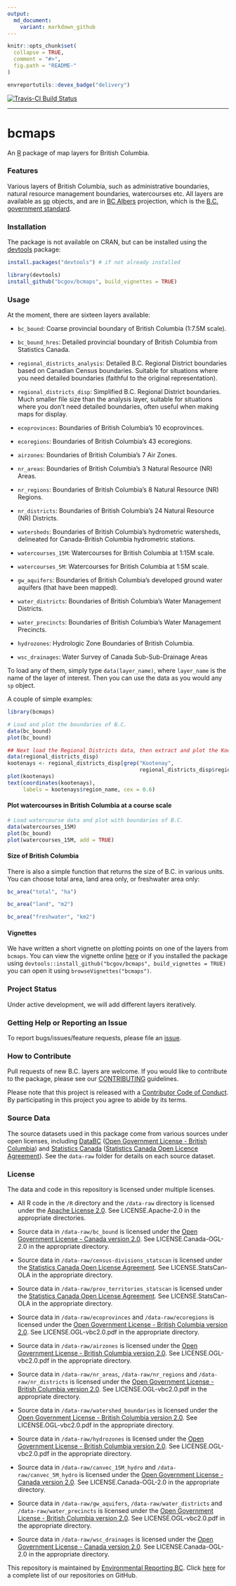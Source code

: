 ```yaml
---
output:
  md_document:
    variant: markdown_github
---
```


<!-- README.md is generated from README.Rmd. Please edit that file and re-knit-->

```r
knitr::opts_chunk$set(
  collapse = TRUE,
  comment = "#>",
  fig.path = "README-"
)
```

```r
envreportutils::devex_badge("delivery")
```

[![Travis-CI Build Status](https://travis-ci.org/bcgov/bcmaps.svg?branch=master)](https://travis-ci.org/bcgov/bcmaps)

---

# bcmaps

An [R](http://r-project.org) package of map layers for British Columbia.

### Features

Various layers of British Columbia, such as administrative boundaries, natural resource 
management boundaries, watercourses etc. All layers are available as [sp](http://cran.r-project.org/web/packages/sp/index.html) objects, and are in 
[BC Albers](http://spatialreference.org/ref/epsg/nad83-bc-albers/) projection, which is the [B.C. government standard](https://www.for.gov.bc.ca/hts/risc/pubs/other/mappro/index.htm).

### Installation

The package is not available on CRAN, but can be installed using
the [devtools](https://github.com/hadley/devtools) package:

```r
install.packages("devtools") # if not already installed

library(devtools)
install_github("bcgov/bcmaps", build_vignettes = TRUE)

```

### Usage

At the moment, there are sixteen layers available:

- `bc_bound`: Coarse provincial boundary of British Columbia (1:7.5M scale).

- `bc_bound_hres`: Detailed provincial boundary of British Columbia from Statistics Canada.

- `regional_districts_analysis`: Detailed B.C. Regional District boundaries based on Canadian Census boundaries. Suitable for situations where you need detailed boundaries (faithful to the original representation).

- `regional_districts_disp`: Simplified B.C. Regional District boundaries. Much smaller file size than the analysis layer, suitable for situations where you don't need detailed boundaries, often useful when making maps for display.

- `ecoprovinces`: Boundaries of British Columbia's 10 ecoprovinces.

- `ecoregions`: Boundaries of British Columbia's 43 ecoregions.

- `airzones`: Boundaries of British Columbia's 7 Air Zones.

- `nr_areas`: Boundaries of British Columbia's 3 Natural Resource (NR) Areas.

- `nr_regions`: Boundaries of British Columbia's 8 Natural Resource (NR) Regions.

- `nr_districts`: Boundaries of British Columbia's 24 Natural Resource (NR) Districts.

- `watersheds`: Boundaries of British Columbia's hydrometric watersheds, delineated for Canada-British Columbia hydrometric stations.

- `watercourses_15M`: Watercourses for British Columbia at 1:15M scale.

- `watercourses_5M`: Watercourses for British Columbia at 1:5M scale.

- `gw_aquifers`: Boundaries of British Columbia's developed ground water aquifers (that have been mapped).

- `water_districts`: Boundaries of British Columbia's Water Management Districts.

- `water_precincts`: Boundaries of British Columbia's Water Management Precincts.

- `hydrozones`: Hydrologic Zone Boundaries of British Columbia.

- `wsc_drainages`: Water Survey of Canada Sub-Sub-Drainage Areas

To load any of them, simply type `data(layer_name)`, where `layer_name` is the 
name of the layer of interest. Then you can use the data as you would any `sp`
object. 

A couple of simple examples:

```r
library(bcmaps)

# Load and plot the boundaries of B.C.
data(bc_bound)
plot(bc_bound)

## Next load the Regional Districts data, then extract and plot the Kootenays
data(regional_districts_disp)
kootenays <- regional_districts_disp[grep("Kootenay", 
                                          regional_districts_disp$region_name), ]
plot(kootenays)
text(coordinates(kootenays), 
     labels = kootenays$region_name, cex = 0.6)
```

#### Plot watercourses in British Columbia at a course scale 

```r

# Load watercourse data and plot with boundaries of B.C.
data(watercourses_15M)
plot(bc_bound)
plot(watercourses_15M, add = TRUE)
```

#### Size of British Columbia

There is also a simple function that returns the size of B.C. in various units. You can choose total area, land area only, or freshwater area only:

```r
bc_area("total", "ha")

bc_area("land", "m2")

bc_area("freshwater", "km2")
```

#### Vignettes

We have written a short vignette on plotting points on one of the layers from `bcmaps`.
You can view the vignette online [here](/vignettes/add_points.md) or if you installed the package using `devtools::install_github("bcgov/bcmaps", build_vignettes = TRUE)` you can open it using `browseVignettes("bcmaps")`.

### Project Status

Under active development, we will add different layers iteratively.

### Getting Help or Reporting an Issue

To report bugs/issues/feature requests, please file an [issue](https://github.com/bcgov/bcmaps/issues/).

### How to Contribute

Pull requests of new B.C. layers are welcome.
If you would like to contribute to the package, please see our 
[CONTRIBUTING](CONTRIBUTING.md) guidelines.

Please note that this project is released with a [Contributor Code of Conduct](CODE_OF_CONDUCT.md). By participating in this project you agree to abide by its terms.

### Source Data
The source datasets used in this package come from various sources under open licenses, including [DataBC](http://data.gov.bc.ca) ([Open Government License - British Columbia](http://www2.gov.bc.ca/gov/content?id=A519A56BC2BF44E4A008B33FCF527F61)) and [Statistics Canada](http://www.statcan.gc.ca/start-debut-eng.html) ([Statistics Canada Open Licence Agreement](http://www.statcan.gc.ca/eng/reference/licence-eng)). See the `data-raw` folder for details on each source dataset.

### License

The data and code in this repository is licensed under multiple licenses.

-   All R code in the `/R` directory and the `/data-raw` directory is licensed under the [Apache License 2.0](http://www.apache.org/licenses/LICENSE-2.0.html). See LICENSE.Apache-2.0 in the appropriate directories.

-   Source data in `/data-raw/bc_bound` is licensed under the [Open Government License - Canada version 2.0](http://open.canada.ca/en/open-government-licence-canada). See LICENSE.Canada-OGL-2.0 in the appropriate directory.

-   Source data in `/data-raw/census-divisions_statscan` is licensed under the [Statistics Canada Open License Agreement](http://www.statcan.gc.ca/eng/reference/licence-eng). See LICENSE.StatsCan-OLA in the appropriate directory.

-   Source data in `/data-raw/prov_territories_statscan` is licensed under the [Statistics Canada Open License Agreement](http://www.statcan.gc.ca/eng/reference/licence-eng). See LICENSE.StatsCan-OLA in the appropriate directory.

-   Source data in `/data-raw/ecoprovinces` and `/data-raw/ecoregions` is licensed under the [Open Government License - British Columbia version 2.0](http://www2.gov.bc.ca/gov/content?id=A519A56BC2BF44E4A008B33FCF527F61). See LICENSE.OGL-vbc2.0.pdf in the appropriate directory.

- Source data in `/data-raw/airzones` is licensed under the [Open Government License - British Columbia version 2.0](http://www2.gov.bc.ca/gov/content?id=A519A56BC2BF44E4A008B33FCF527F61). See LICENSE.OGL-vbc2.0.pdf in the appropriate directory.

- Source data in `/data-raw/nr_areas`, `/data-raw/nr_regions` and `/data-raw/nr_districts` is licensed under the [Open Government License - British Columbia version 2.0](http://www2.gov.bc.ca/gov/content?id=A519A56BC2BF44E4A008B33FCF527F61). See LICENSE.OGL-vbc2.0.pdf in the appropriate directory.

- Source data in `/data-raw/watershed_boundaries` is licensed under the [Open Government License - British Columbia version 2.0](http://www2.gov.bc.ca/gov/content?id=A519A56BC2BF44E4A008B33FCF527F61). See LICENSE.OGL-vbc2.0.pdf in the appropriate directory.

- Source data in `/data-raw/hydrozones` is licensed under the [Open Government License - British Columbia version 2.0](http://www2.gov.bc.ca/gov/content?id=A519A56BC2BF44E4A008B33FCF527F61). See LICENSE.OGL-vbc2.0.pdf in the appropriate directory.

- Source data in `/data-raw/canvec_15M_hydro` and `/data-raw/canvec_5M_hydro` is licensed under the [Open Government License - Canada version 2.0](http://open.canada.ca/en/open-government-licence-canada). See LICENSE.Canada-OGL-2.0 in the appropriate directory.

- Source data in `/data-raw/gw_aquifers`, `/data-raw/water_districts` and `/data-raw/water_precincts` is licensed under the [Open Government License - British Columbia version 2.0](http://www2.gov.bc.ca/gov/content?id=A519A56BC2BF44E4A008B33FCF527F61). See LICENSE.OGL-vbc2.0.pdf in the appropriate directory.

- Source data in `/data-raw/wsc_drainages` is licensed under the [Open Government License - Canada version 2.0](http://open.canada.ca/en/open-government-licence-canada). See LICENSE.Canada-OGL-2.0 in the appropriate directory.


This repository is maintained by [Environmental Reporting BC](http://www2.gov.bc.ca/gov/content?id=FF80E0B985F245CEA62808414D78C41B). Click [here](https://github.com/bcgov/EnvReportBC-RepoList) for a complete list of our repositories on GitHub.
